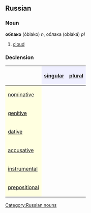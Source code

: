 ==Russian==
[[Category:Russian nouns]]
===Noun===
'''облако''' (óblako) ''n'', облака (oblaká) ''pl''

#[[cloud]]

===Declension===
{| border="1" cellpadding="4" cellspacing="0"
!
! style="background-color: #EFEFFF" align="center"|[[singular]]
! style="background-color: #EFEFFF" align="center"|[[plural]]
|-
! style="background-color: #FFFFE0" align="left"|[[nominative case|nominative]]
| align="center"|{{RUchar|о́блако}}
| align="center"|{{RUchar|облака́}}
|-
! style="background-color: #FFFFE0" align="left"|[[genitive case|genitive]]
| align="center"|{{RUchar|о́блака}}
| align="center"|{{RUchar|облако́в}}
|-
! style="background-color: #FFFFE0" align="left"|[[dative case|dative]]
| align="center"|{{RUchar|о́блаку}}
| align="center"|{{RUchar|облака́м}}
|-
! style="background-color: #FFFFE0" align="left"|[[accusative case|accusative]]
| align="center"|{{RUchar|о́блако}}
| align="center"|{{RUchar|облака́}}
|-
! style="background-color: #FFFFE0" align="left"|[[instrumental case|instrumental]]
| align="center"|{{RUchar|о́блаком}}
| align="center"|{{RUchar|облака́ми}}
|-
! style="background-color: #FFFFE0" align="left"|[[prepositional case|prepositional]]
| align="center"|{{RUchar|об о́блаке}}
| align="center"|{{RUchar|об облака́х}}
|}